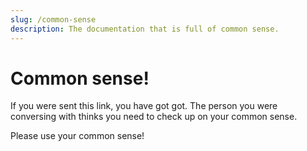 ```yaml
---
slug: /common-sense
description: The documentation that is full of common sense.
---
```


# Common sense!
If you were sent this link, you have got got.
The person you were conversing with thinks you need to check up on your common sense.

Please use your common sense!
